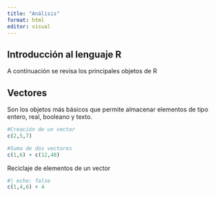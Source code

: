 ```yaml
---
title: "Análisis"
format: html
editor: visual
---
```


## Introducción al lenguaje R

A continuación se revisa los principales objetos de R

## Vectores

Son los objetos más básicos que permite almacenar elementos de tipo entero, real, booleano y texto.

```r
#Creación de un vector
c(2,5,7)

#Suma de dos vectores
c(1,6) + c(12,48)
```

Reciclaje de elementos de un vector

```r
#| echo: false
c(1,4,6) + 4
```


